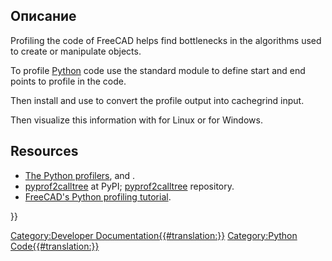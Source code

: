 <languages/>

<span id="Description"></span>
==Описание==

Profiling the code of FreeCAD helps find bottlenecks in the algorithms used to create or manipulate objects.

To profile [[Python|Python]] code use the standard {{incode|cProfile}} module to define start and end points to profile in the code.
{{Code|code=
import cProfile
pr = cProfile.Profile()
pr.enable()

# --------------------------------------
# Lines of code that you want to profile
# --------------------------------------

pr.disable()
pr.dump_stats("/tmp/profile.cprof")
}}

Then install and use {{incode|pyprof2calltree}} to convert the profile output into cachegrind input.
{{Code|code=
pyprof2calltree -i /tmp/profile.cprof -o /tmp/callgrind.out
}}

Then visualize this information with {{incode|kcachegrind}} for Linux or {{incode|qcachegrind}} for Windows.
{{Code|code=
kcachegrind /tmp/callgrind.out
}}

== Resources ==

* [https://docs.python.org/3/library/profile.html The Python profilers], {{incode|cProfile}} and {{incode|python}}.
* [https://pypi.org/project/pyprof2calltree/ pyprof2calltree] at PyPI; [https://github.com/pwaller/pyprof2calltree/ pyprof2calltree] repository.
* [https://forum.freecadweb.org/viewtopic.php?f=10&t=44785 FreeCAD's Python profiling tutorial].

{{Powerdocnavi{{#translation:}}}}
[[Category:Developer Documentation{{#translation:}}]]
[[Category:Python Code{{#translation:}}]]
{{clear}}